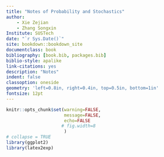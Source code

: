 ```yaml
--- 
title: "Notes of Probability and Stochastics"
author: 
    - Xie Zejian
    - Zhang Songxin
Institute: SUSTech
date: "`r Sys.Date()`"
site: bookdown::bookdown_site
documentclass: book
bibliography: [book.bib, packages.bib]
biblio-style: apalike
link-citations: yes
description: "Notes"
indent: false
classoption: oneside
geometry: 'left=0.8in, right=0.4in, top=0.5in, bottom=1in'
fontsize: 12pt
---
```


```r
knitr::opts_chunk$set(warning=FALSE,
					  message=FALSE,
					  echo=FALSE 
					 # fig.width=8
					  )
# collapse = TRUE
library(ggplot2)
library(latex2exp)
```






